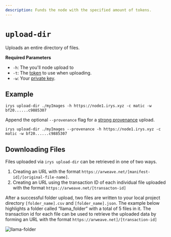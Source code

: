 ```yaml
---
description: Funds the node with the specified amount of tokens.
---
```



# `upload-dir`

Uploads an entire directory of files.

**Required Parameters**

<div className="-mt-6" />

-   `-h`: The you'll node upload to
-   `-t`: The [token](/overview/supported-tokens) to use when uploading.
-   `-w`: Your [private key](/developer-docs/cli#private-keys-for-funding-and-signing).

## Example

```console
irys upload-dir ./myImages -h https://node1.irys.xyz -c matic -w bf20......c9885307
```

Append the optional `--provenance` flag for a [strong provenance](/learn/strong-provenance) upload.

```console
irys upload-dir ./myImages --provenance -h https://node1.irys.xyz -c matic -w bf20......c9885307
```

## Downloading Files

Files uploaded via `irys upload-dir` can be retrieved in one of two ways.

1. Creating an URL with the format `https://arweave.net/[manifest-id]/[original-file-name]`.
2. Creating an URL using the transaction ID of each individual file uploaded with the format `https://arweave.net/[transacton-id]`

After a successful folder upload, two files are written to your local project directory `[folder_name].csv` and `[folder_name].json`. The example below highlights a folder called “llama_folder” with a total of 5 files in it. The transaction id for each file can be used to retrieve the uploaded data by forming an URL with the format `https://arweave.net]/[transaction-id]`

![llama-folder](/img/code-assets/llama-folder-manifest.png)
